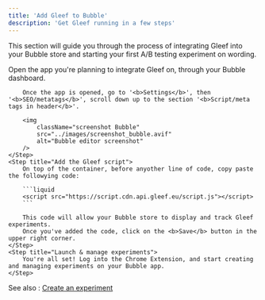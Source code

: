 ```yaml
---
title: 'Add Gleef to Bubble'
description: 'Get Gleef running in a few steps'
---
```


This section will guide you through the process of integrating Gleef into your Bubble store and starting your first A/B testing experiment on wording.

<Steps>
    <Step title="Access your Bubble website">
        Open the app you're planning to integrate Gleef on, through your Bubble dashboard. 

        Once the app is opened, go to '<b>Settings</b>', then '<b>SEO/metatags</b>', scroll down up to the section '<b>Script/meta tags in header</b>'.

        <img
            className="screenshot Bubble"
            src="../images/screenshot_bubble.avif"
            alt="Bubble editor screenshot"
        />
    </Step>
    <Step title="Add the Gleef script">
        On top of the container, before anyother line of code, copy paste the followying code:

        ```liquid
        <script src="https://script.cdn.api.gleef.eu/script.js"></script>
        ```

        This code will allow your Bubble store to display and track Gleef experiments.
        Once you've added the code, click on the <b>Save</b> button in the upper right corner.
    </Step>
    <Step title="Launch & manage experiments">
        You're all set! Log into the Chrome Extension, and start creating and managing experiments on your Bubble app.
    </Step>
</Steps>

See also : [Create an experiment](../how-to/create)